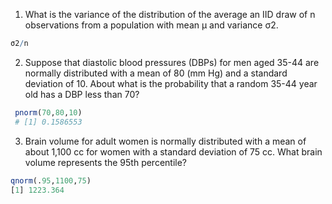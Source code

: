 1. What is the variance of the distribution of the average an IID draw of n observations from a population with mean μ and variance σ2. 
```r
σ2/n
```
2. Suppose that diastolic blood pressures (DBPs) for men aged 35-44 are normally distributed with a mean of 80 (mm Hg) and a standard deviation of 10. About what is the probability that a random 35-44 year old has a DBP less than 70?
```r
 pnorm(70,80,10)
 # [1] 0.1586553
```
3.  Brain volume for adult women is normally distributed with a mean of about 1,100 cc for women with a standard deviation of 75 cc. What brain volume represents the 95th percentile?
```r
qnorm(.95,1100,75)
[1] 1223.364
```
